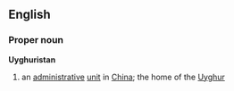 ==English==
===Proper noun===
{{wikipedia}}
'''Uyghuristan'''
#an [[administrative]] [[unit]] in [[China]]; the home of the [[Uyghur]]